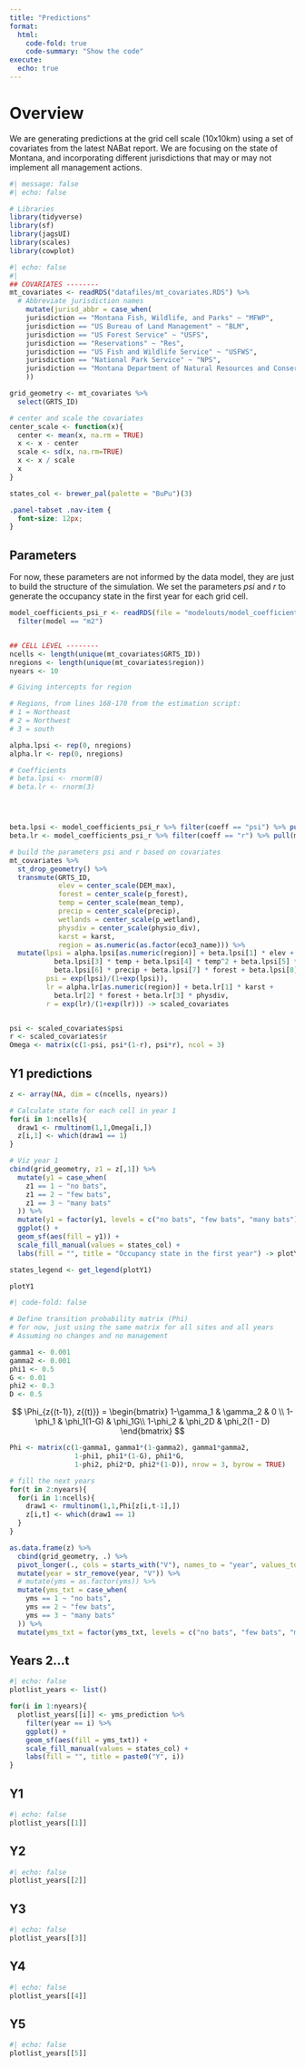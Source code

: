 ```yaml
---
title: "Predictions"
format:
  html:
    code-fold: true
    code-summary: "Show the code"
execute: 
  echo: true
---
```


# Overview 

We are generating predictions at the grid cell scale (10x10km) using a set of covariates from the latest NABat report. We are focusing on the state of Montana, and incorporating different jurisdictions that may or may not implement all management actions. 


```r
#| message: false
#| echo: false

# Libraries
library(tidyverse)
library(sf)
library(jagsUI)
library(scales)
library(cowplot)
```

```r
#| echo: false
#| 
## COVARIATES --------
mt_covariates <- readRDS("datafiles/mt_covariates.RDS") %>% 
  # Abbreviate jurisdiction names
    mutate(jurisd_abbr = case_when(
    jurisdiction == "Montana Fish, Wildlife, and Parks" ~ "MFWP",
    jurisdiction == "US Bureau of Land Management" ~ "BLM",
    jurisdiction == "US Forest Service" ~ "USFS",
    jurisdiction == "Reservations" ~ "Res",
    jurisdiction == "US Fish and Wildlife Service" ~ "USFWS",
    jurisdiction == "National Park Service" ~ "NPS",
    jurisdiction == "Montana Department of Natural Resources and Conservation" ~ "DNRC"
    ))

grid_geometry <- mt_covariates %>% 
  select(GRTS_ID)

# center and scale the covariates
center_scale <- function(x){
  center <- mean(x, na.rm = TRUE)
  x <- x - center
  scale <- sd(x, na.rm=TRUE)
  x <- x / scale
  x
}

states_col <- brewer_pal(palette = "BuPu")(3)

```

```css
.panel-tabset .nav-item {
  font-size: 12px;
}
```



## Parameters 

For now, these parameters are not informed by the data model, they are just to build the structure of the simulation. We set the parameters $psi$ and $r$ to generate the occupancy state in the first year for each grid cell. 

```r


model_coefficients_psi_r <- readRDS(file = "modelouts/model_coefficients_psi_r.RDS") %>% 
  filter(model == "m2")


## CELL LEVEL --------
ncells <- length(unique(mt_covariates$GRTS_ID))
nregions <- length(unique(mt_covariates$region))
nyears <- 10

# Giving intercepts for region

# Regions, from lines 168-170 from the estimation script:
# 1 = Northeast
# 2 = Northwest
# 3 = south

alpha.lpsi <- rep(0, nregions)
alpha.lr <- rep(0, nregions)

# Coefficients
# beta.lpsi <- rnorm(8)
# beta.lr <- rnorm(3)




beta.lpsi <- model_coefficients_psi_r %>% filter(coeff == "psi") %>% pull(means)
beta.lr <- model_coefficients_psi_r %>% filter(coeff == "r") %>% pull(means)

# build the parameters psi and r based on covariates
mt_covariates %>% 
  st_drop_geometry() %>% 
  transmute(GRTS_ID,
            elev = center_scale(DEM_max),
            forest = center_scale(p_forest),
            temp = center_scale(mean_temp),
            precip = center_scale(precip),
            wetlands = center_scale(p_wetland),
            physdiv = center_scale(physio_div),
            karst = karst,
            region = as.numeric(as.factor(eco3_name))) %>% 
  mutate(lpsi = alpha.lpsi[as.numeric(region)] + beta.lpsi[1] * elev + beta.lpsi[2] * elev^2 +
           beta.lpsi[3] * temp + beta.lpsi[4] * temp^2 + beta.lpsi[5] * physdiv +
           beta.lpsi[6] * precip + beta.lpsi[7] * forest + beta.lpsi[8] * wetlands,
         psi = exp(lpsi)/(1+exp(lpsi)),
         lr = alpha.lr[as.numeric(region)] + beta.lr[1] * karst +
           beta.lr[2] * forest + beta.lr[3] * physdiv,
         r = exp(lr)/(1+exp(lr))) -> scaled_covariates


psi <- scaled_covariates$psi
r <- scaled_covariates$r
Omega <- matrix(c(1-psi, psi*(1-r), psi*r), ncol = 3)
```


## Y1 predictions 

```r
z <- array(NA, dim = c(ncells, nyears))

# Calculate state for each cell in year 1
for(i in 1:ncells){
  draw1 <- rmultinom(1,1,Omega[i,])
  z[i,1] <- which(draw1 == 1)
}

# Viz year 1
cbind(grid_geometry, z1 = z[,1]) %>% 
  mutate(y1 = case_when(
    z1 == 1 ~ "no bats",
    z1 == 2 ~ "few bats",
    z1 == 3 ~ "many bats"
  )) %>% 
  mutate(y1 = factor(y1, levels = c("no bats", "few bats", "many bats"))) %>% 
  ggplot() +
  geom_sf(aes(fill = y1)) +
  scale_fill_manual(values = states_col) +
  labs(fill = "", title = "Occupancy state in the first year") -> plotY1

states_legend <- get_legend(plotY1)

plotY1
```

```r
#| code-fold: false

# Define transition probability matrix (Phi)
# for now, just using the same matrix for all sites and all years
# Assuming no changes and no management

gamma1 <- 0.001
gamma2 <- 0.001
phi1 <- 0.5
G <- 0.01
phi2 <- 0.3
D <- 0.5

```

:::{.column-margin}
$$
\Phi_{z{(t-1)}, z{(t)}} =  \begin{bmatrix}
                                1-\gamma_1 & \gamma_2 & 0 \\
                                1-\phi_1 & \phi_1(1-G) &  \phi_1G\\
                                1-\phi_2 & \phi_2D & \phi_2(1 - D)
                                \end{bmatrix}
$$
:::


```r

Phi <- matrix(c(1-gamma1, gamma1*(1-gamma2), gamma1*gamma2,
                1-phi1, phi1*(1-G), phi1*G,
                1-phi2, phi2*D, phi2*(1-D)), nrow = 3, byrow = TRUE)

# fill the next years
for(t in 2:nyears){
  for(i in 1:ncells){
    draw1 <- rmultinom(1,1,Phi[z[i,t-1],])
    z[i,t] <- which(draw1 == 1)
  }
}

as.data.frame(z) %>% 
  cbind(grid_geometry, .) %>% 
  pivot_longer(., cols = starts_with("V"), names_to = "year", values_to = "yms") %>% 
  mutate(year = str_remove(year, "V")) %>% 
  # mutate(yms = as.factor(yms)) %>% 
  mutate(yms_txt = case_when(
    yms == 1 ~ "no bats",
    yms == 2 ~ "few bats",
    yms == 3 ~ "many bats"
  )) %>% 
  mutate(yms_txt = factor(yms_txt, levels = c("no bats", "few bats", "many bats"))) -> yms_prediction
```


## Years 2...t

```r
#| echo: false
plotlist_years <- list()

for(i in 1:nyears){
  plotlist_years[[i]] <- yms_prediction %>% 
    filter(year == i) %>% 
    ggplot() +
    geom_sf(aes(fill = yms_txt)) +
    scale_fill_manual(values = states_col) +
    labs(fill = "", title = paste0("Y", i))
}

```


::: {.panel-tabset}

## Y1
```r
#| echo: false
plotlist_years[[1]]
```

## Y2
```r
#| echo: false
plotlist_years[[2]]
```

## Y3
```r
#| echo: false
plotlist_years[[3]]
```

## Y4
```r
#| echo: false
plotlist_years[[4]]
```

## Y5
```r
#| echo: false
plotlist_years[[5]]
```

:::




